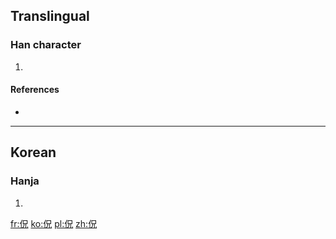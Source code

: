 ==Translingual==

===Han character===
{{Han char|rn=9|rad=人|as=05|sn=7|four=2621<sub>0</sub>|canj=ORHU|ids=⿰[[亻]][[兄]]}}

# {{defn|Han|sort=人05}}

====References====
* {{Han ref|kx=0100.021|dkj=|dj=|hdz=|uh=3446|ud=13382|bh=|bd=}}

----

==Korean==

===Hanja===
{{ko-hanja|hangeul=이|rv=i|mr=i|y=i|eumhun=게으르다|ehrv=geeureuda|ehmr=keŭrŭda|ehy=keuluta}}

# {{defn|lang=ko|sort=人05}}

[[fr:㑆]]
[[ko:㑆]]
[[pl:㑆]]
[[zh:㑆]]